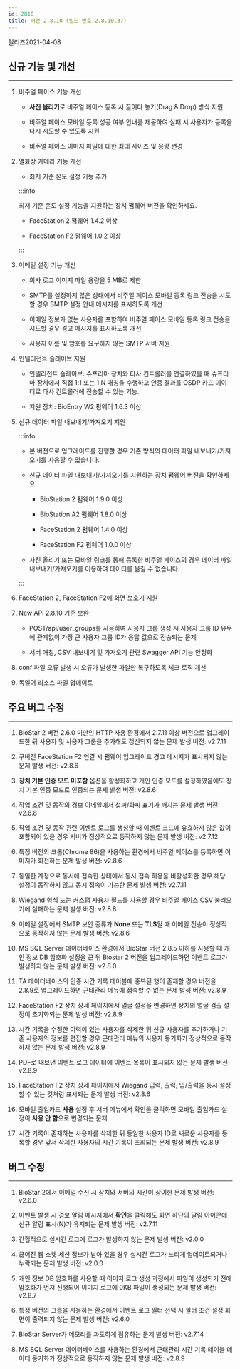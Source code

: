 ```yaml
---
id: 2810
title: 버전 2.8.10 (빌드 번호 2.8.10.37)
---
```


릴리즈<Separator/>2021-04-08

## 신규 기능 및 개선

---

1. 비주얼 페이스 기능 개선

    * **사진 올리기**로 비주얼 페이스 등록 시 끌어다 놓기(Drag & Drop) 방식 지원

    * 비주얼 페이스 모바일 등록 성공 여부 안내를 제공하여 실패 시 사용자가 등록을 다시 시도할 수 있도록 지원

    * 비주얼 페이스 이미지 파일에 대한 최대 사이즈 및 용량 변경

1. 열화상 카메라 기능 개선

    * 최저 기준 온도 설정 기능 추가

    :::info

    최저 기준 온도 설정 기능을 지원하는 장치 펌웨어 버전을 확인하세요.

    * FaceStation 2 펌웨어 1.4.2 이상

    * FaceStation F2 펌웨어 1.0.2 이상

    :::

1. 이메일 설정 기능 개선

    * 회사 로고 이미지 파일 용량을 5 MB로 제한

    * SMTP를 설정하지 않은 상태에서 비주얼 페이스 모바일 등록 링크 전송을 시도할 경우 SMTP 설정 안내 메시지를 표시하도록 개선

    * 이메일 정보가 없는 사용자를 포함하여 비주얼 페이스 모바일 등록 링크 전송을 시도할 경우 경고 메시지를 표시하도록 개선

    * 사용자 이름 및 암호를 요구하지 않는 SMTP 서버 지원

1. 인텔리전트 슬레이브 지원

    * 인텔리전트 슬레이브: 슈프리마 장치와 타사 컨트롤러를 연결하였을 때 슈프리마 장치에서 직접 1:1 또는 1:N 매칭을 수행하고 인증 결과를 OSDP 카드 데이터로 타사 컨트롤러에 전송할 수 있는 기능.

    * 지원 장치: BioEntry W2 펌웨어 1.6.3 이상


1. 신규 데이터 파일 내보내기/가져오기 지원

    :::info

    * 본 버전으로 업그레이드를 진행할 경우 기존 방식의 데이터 파일 내보내기/가져오기를 사용할 수 없습니다.

    * 신규 데이터 파일 내보내기/가져오기를 지원하는 장치 펌웨어 버전을 확인하세요.

        * BioStation 2 펌웨어 1.9.0 이상

        * BioStation A2 펌웨어 1.8.0 이상

        * FaceStation 2 펌웨어 1.4.0 이상

        * FaceStation F2 펌웨어 1.0.0 이상

    * 사진 올리기 또는 모바일 링크를 통해 등록한 비주얼 페이스의 경우 데이터 파일 내보내기/가져오기를 이용하여 데이터를 옮길 수 없습니다.

    :::

1. FaceStation 2, FaceStation F2에 화면 보호기 지원

1. New API 2.8.10 기준 보완

    * POST/api/user_groups를 사용하여 사용자 그룹 생성 시 사용자 그룹 ID 유무에 관계없이 가장 큰 사용자 그룹 ID가 응답 값으로 전송되는 문제

    * 서버 매칭, CSV 내보내기 및 가져오기 관련 Swagger API 기능 안정화

1. conf 파일 오류 발생 시 오류가 발생한 파일만 복구하도록 체크 로직 개선

1. 독일어 리소스 파일 업데이트

## 주요 버그 수정

---

<BugLists>

1. BioStar 2 버전 2.6.0 미만인 HTTP 사용 환경에서 2.7.11 이상 버전으로 업그레이드한 뒤 사용자 및 사용자 그룹을 추가해도 갱신되지 않는 문제 <Badge>발생 버전: v2.7.11</Badge>

1. 구버전 FaceStation F2 연결 시 펌웨어 업그레이드 경고 메시지가 표시되지 않는 문제 <Badge>발생 버전: v2.8.6</Badge>

1. **장치 기본 인증 모드 미포함** 옵션을 활성화하고 개인 인증 모드를 설정하였음에도 장치 기본 인증 모드로 인증되는 문제 <Badge>발생 버전: v2.8.6</Badge>

1. 작업 조건 및 동작의 경보 이메일에서 섭씨/화씨 표기가 깨지는 문제 <Badge>발생 버전: v2.8.8</Badge>

1. 작업 조건 및 동작 관련 이벤트 로그를 생성할 때 이벤트 코드에 유효하지 않은 값이 포함되어 있을 경우 서버가 정상적으로 동작하지 않는 문제 <Badge>발생 버전: v2.7.12</Badge>

1. 특정 버전의 크롬(Chrome 86)을 사용하는 환경에서 비주얼 페이스를 등록하면 이미지가 회전하는 문제 <Badge>발생 버전: v2.8.6</Badge>

1. 동일한 계정으로 동시에 접속한 상태에서 동시 접속 허용을 비활성화한 경우 해당 설정이 동작하지 않고 동시 접속이 가능한 문제 <Badge>발생 버전: v2.7.11</Badge>

1. Wiegand 형식 또는 커스텀 사용자 필드를 사용할 경우 비주얼 페이스 CSV 불러오기에 실패하는 문제 <Badge>발생 버전: v2.8.8</Badge>

1. 이메일 설정에서 SMTP 보안 종류가 **None** 또는 **TLS**일 때 이메일 전송이 정상적으로 동작하지 않는 문제 <Badge>발생 버전: v2.8.6</Badge>

1. MS SQL Server 데이터베이스 환경에서 BioStar 버전 2.8.5 이하를 사용할 때 개인 정보 DB 암호화 설정을 끈 뒤 Biostar 2 버전을 업그레이드하면 이벤트 로그가 발생하지 않는 문제 <Badge>발생 버전: v2.8.0</Badge>

1. TA 데이터베이스의 인증 시간 기록 테이블에 중복된 행이 존재할 경우 버전을 2.8.9로 업그레이드하면 근태관리 메뉴에 접속할 수 없는 문제 <Badge>발생 버전: v2.8.9</Badge>

1. FaceStation F2 장치 상세 페이지에서 얼굴 설정을 변경하면 장치의 얼굴 검출 설정이 초기화되는 문제 <Badge>발생 버전: v2.8.9</Badge>

1. 시간 기록을 수정한 이력이 있는 사용자를 삭제한 뒤 신규 사용자를 추가하거나 기존 사용자의 정보를 편집할 경우 근태관리 메뉴의 사용자 동기화가 정상적으로 동작하지 않는 문제 <Badge>발생 버전: v2.8.9</Badge>

1. PDF로 내보낸 이벤트 로그 데이터에 이벤트 목록이 표시되지 않는 문제 <Badge>발생 버전: v2.8.9</Badge>

1. FaceStation F2 장치 상세 페이지에서 Wiegand 입력, 출력, 입/출력을 동시 설정할 수 있는 것처럼 표시되는 문제 <Badge>발생 버전: v2.8.6</Badge>

1. 모바일 출입카드 **사용** 설정 후 서버 메뉴에서 확인을 클릭하면 모바일 출입카드 설정이 **사용 안 함**으로 변경되는 문제

1. 시간 기록이 존재하는 사용자를 삭제한 뒤 동일한 사용자 ID로 새로운 사용자를 등록할 경우 앞서 삭제한 사용자의 시간 기록이 조회되는 문제 <Badge>발생 버전: v2.8.9</Badge>

</BugLists>

## 버그 수정

---

<BugLists>

1. BioStar 2에서 이메일 수신 시 장치와 서버의 시간이 상이한 문제 <Badge>발생 버전: v2.6.0</Badge>

1. 이벤트 발생 시 경보 알림 메시지에서 **확인**을 클릭해도 화면 하단의 알림 아이콘에 신규 알림 표시(N)가 유지되는 문제 <Badge>발생 버전: v2.7.11</Badge>

1. 간헐적으로 실시간 로그에 로그가 발생하지 않는 문제 <Badge>발생 버전: v2.0.0</Badge>

1. 끊어진 웹 소켓 세션 정보가 남아 있을 경우 실시간 로그가 느리게 업데이트되거나 누락되는 문제 <Badge>발생 버전: v2.0.0</Badge>

1. 개인 정보 DB 암호화를 사용할 때 이미지 로그 생성 과정에서 파일이 생성되기 전에 암호화가 먼저 진행되어 이미지 로그에 0KB 파일이 생성되는 문제 <Badge>발생 버전: v2.8.7</Badge>

1. 특정 버전의 크롬을 사용하는 환경에서 이벤트 로그 필터 선택 시 필터 조건 설정 화면이 출력되지 않는 문제 <Badge>발생 버전: v2.6.0</Badge>

1. BioStar Server가 메모리를 과도하게 점유하는 문제 <Badge>발생 버전: v2.7.14</Badge>

1. MS SQL Server 데이터베이스를 사용하는 환경에서 근태관리 시간 기록 테이블 데이터 동기화가 정상적으로 동작하지 않는 문제 <Badge>발생 버전: v2.8.9</Badge>

</BugLists>